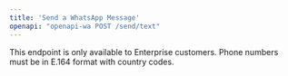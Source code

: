 ```yaml
---
title: 'Send a WhatsApp Message'
openapi: "openapi-wa POST /send/text"
---
```

<Note>
    This endpoint is only available to Enterprise customers.
</Note>
<Warning>
Phone numbers must be in E.164 format with country codes.
</Warning>



<Snippet />